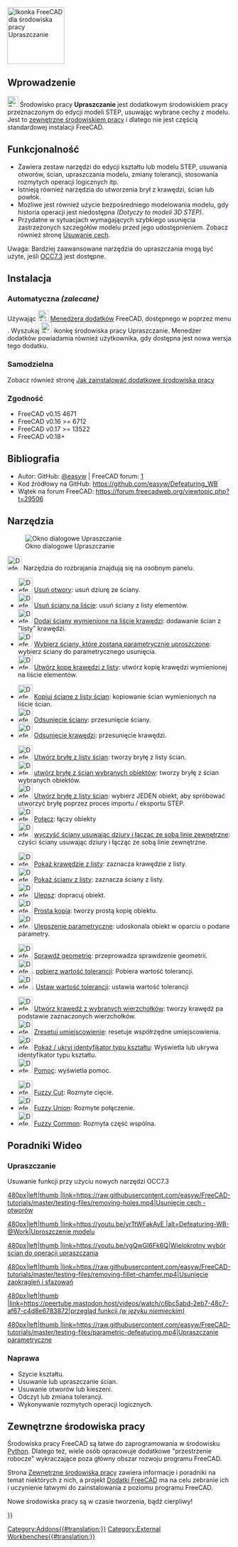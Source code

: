 <languages/>
[[Image:Defeaturing_workbench_icon.svg|thumb|128px|Ikonka FreeCAD dla środowiska pracy Upraszczanie]]

<span id="Introduction"></span>
==Wprowadzenie==

{{TOCright}}

[[File:Defeaturing_workbench_icon.svg|24px]] Środowisko pracy '''Upraszczanie''' jest dodatkowym środowiskiem pracy przeznaczonym do edycji modeli STEP, usuwając wybrane cechy z modelu. Jest to [[External_workbenches/pl|zewnętrzne środowiskiem pracy]] i dlatego nie jest częścią standardowej instalacji FreeCAD.  

<span id="Features"></span>
==Funkcjonalność==

* Zawiera zestaw narzędzi do edycji kształtu lub modelu STEP, usuwania otworów, ścian, upraszczania modelu, zmiany tolerancji, stosowania rozmytych operacji logicznych itp.
* Istnieją również narzędzia do utworzenia brył z krawędzi, ścian lub powłok. 
* Możliwe jest również użycie bezpośredniego modelowania modelu, gdy historia operacji jest niedostępna ''(Dotyczy to modeli 3D STEP)''.
* Przydatne w sytuacjach wymagających szybkiego usunięcia zastrzeżonych szczegółów modelu przed jego udostępnieniem. Zobacz również stronę [[Defeaturing/pl|Usuwanie cech]].

Uwaga: Bardziej zaawansowane narzędzia do upraszczania mogą być użyte, jeśli [[OpenCASCADE/pl|OCC7.3]] jest dostępne.

<span id="Installation"></span>
==Instalacja==

<span id="Automatic_(recommended)"></span>
===Automatyczna ''(zalecane)''===

Używając [[Image:AddonManager.svg|24px]] [[Std_AddonMgr/pl|Menedżera dodatków]] FreeCAD, dostępnego w {{VersionPlus/pl|0.17}} poprzez menu {{MenuCommand|Przybory → Menedżer dodatków}}. Wyszukaj [[File:Defeaturing_workbench_icon.svg|24px]] ikonkę środowiska pracy Upraszczanie. Menedżer dodatków powiadamia również użytkownika, gdy dostępna jest nowa wersja tego dodatku.

<span id="Manually"></span>
===Samodzielna===

Zobacz również stronę [[How_to_install_additional_workbenches/pl|Jak zainstalować dodatkowe środowiska pracy]]

<span id="Supports"></span>
===Zgodność===

* FreeCAD v0.15 4671  
* FreeCAD v0.16 >= 6712  
* FreeCAD v0.17 >= 13522
* FreeCAD v0.18+

<span id="References"></span>
==Bibliografia==

* Autor: GitHub: [https://github.com/easyw @easyw] | FreeCAD forum: [https://forum.freecadweb.org/viewtopic.php?f=9&t=29506]
* Kod źródłowy na GitHub: https://github.com/easyw/Defeaturing_WB
* Wątek na forum FreeCAD: https://forum.freecadweb.org/viewtopic.php?t=29506

<span id="Tools"></span>
==Narzędzia==

[[File:Defeaturing_WB.png|right|Okno dialogowe Upraszczanie]]

[[Image:Defeaturing_Tools.svg|32px]] Narzędzia do rozbrajania znajdują się na osobnym panelu.

* [[Image:DefeatWB_Tools_rmv_hole.png|32px]] [[DefeatWB_Tools_rmv_hole|Usuń otwory]]: usuń dziurę ze ściany.
* [[Image:DefeatWB_Tools_rmv_listed_Faces.png|32px]] [[DefeatWB_Tools_rmv_listed_Faces|Usuń ściany na liście]]: usuń ściany z listy elementów.
* [[Image:DefeatWB_Tools_add_Faces_listed_Edges.png|32px]] [[DefeatWB_Tools_add_Faces_listed_Edges|Dodaj ściany wymienione na liście krawędzi]]: dodawanie ścian z "listy" krawędzi.
* [[Image:DefeatWB_Tools_select_Faces_Param_Defeat.png|32px]] [[DefeatWB_Tools_select_Faces_Param_Defeat|Wybierz ściany, które zostaną parametrycznie uproszczone]]: wybierz ściany do parametrycznego usunięcia.
* [[Image:DefeatWB_Tools_create_copy_listed_edges.png|32px]] [[DefeatWB_Tools_create_copy_listed_edges|Utwórz kopę krawędzi z listy]]: utwórz kopię krawędzi wymienionej na liście elementów. 


* [[Image:DefeatWB_Tools_copy_Faces_listed_faces.png|32px]] [[DefeatWB_Tools_copy_Faces_listed_faces|Kopiuj ścianę z listy ścian]]: kopiowanie ścian wymienionych na liście ścian. 
* [[Image:DefeatWB_Tools_offset_face.png|32px]] [[DefeatWB_Tools_offset_face|Odsunięcie ściany]]: przesunięcie ściany.
* [[Image:DefeatWB_Tools_offset_edge.png|32px]] [[DefeatWB_Tools_offset_edge|Odsunięcie krawędzi]]: przesunięcie krawędzi. 


* [[Image:DefeatWB_Tools_make_solid_listed_faces.png|32px]] [[DefeatWB_Tools_make_solid_listed_faces|Utwórz bryłę z listy ścian]]: tworzy bryłę z listy ścian.
* [[Image:DefeatWB_Tools_make_solid_faces_selected_objects.png|32px]] [[DefeatWB_Tools_make_solid_faces_selected_objects|utwórz bryłę z ścian wybranych obiektów]]: tworzy bryłę z ścian wybranych obiektów.
* [[Image:DefeatWB_Tools_select_one_object_2_make_solid_step_proc.png|32px]] [[DefeatWB_Tools_select_one_object_2_make_solid_step_proc|Utwórz bryłę z listy ścian]]: wybierz JEDEN obiekt, aby spróbować utworzyć bryłę poprzez proces importu / eksportu STEP.
* [[Image:DefeatWB_Tools_Connect.png|32px]] [[DefeatWB_Tools_Connect|Połącz]]: łączy obiekty
* [[Image:DefeatWB_Tools_clean_face_rmv_holes.png|32px]] [[DefeatWB_Tools_clean_face_rmv_holes|wyczyść ściany usuwając dziury i łącząc ze sobą linie zewnętrzne]]: czyści ściany usuwając dziury i łącząc ze sobą linie zewnętrzne.


* [[Image:DefeatWB_Tools_show_listed_edges.png|32px]] [[DefeatWB_Tools_show_listed_edges|Pokaż krawędzie z listy]]: zaznacza krawędzie z listy.
* [[Image:DefeatWB_Tools_show_listed_faces.png|32px]] [[DefeatWB_Tools_show_listed_faces|Pokaż ściany z listy]]: zaznacza ściany z listy.
* [[Image:DefeatWB_Tools_refine.png|32px]] [[DefeatWB_Tools_refine|Ulepsz]]: dopracuj obiekt.
* [[Image:DefeatWB_Tools_simple_copy.png|32px]] [[DefeatWB_Tools_simple_copy|Prosta kopia]]: tworzy prostą kopię obiektu.
* [[Image:DefeatWB_Tools_parametric_refine.png|32px]] [[DefeatWB_Tools_parametric_refine|Ulepszenie parametryczne]]: udoskonala obiekt w oparciu o podane parametry.


* [[Image:DefeatWB_Tools_geometry_check.png|32px]] [[DefeatWB_Tools_geometry_check|Sprawdź geometrię]]: przeprowadza sprawdzenie geometrii.
* [[Image:DefeatWB_Tools_get_Tolerance_value.png|32px]]. [[DefeatWB_Tools_get_Tolerance_value|pobierz wartość tolerancji]]: Pobiera wartość tolerancji.
* [[Image:DefeatWB_Tools_set_Tolerance_value.png|32px]]. [[DefeatWB_Tools_set_Tolerance_value|Ustaw wartość tolerancji]]: ustawia wartość tolerancji


* [[Image:DefeatWB_Tools_make_edges_selected_vertexes.png|32px]] [[DefeatWB_Tools_make_edges_selected_vertexes|Utwórz krawędź z wybranych wierzchołków]]: tworzy krawędź pa podstawie zaznaczonych wierzchołków.
* [[Image:DefeatWB_Tools_reset_placement.png|32px]] [[DefeatWB_Tools_reset_placement|Zresetuj umiejscowienie]]: resetuje współrzędne umiejscowienia.
* [[Image:DefeatWB_Tools_show_hide_typeId_shape.png|32px]] [[DefeatWB_Tools_show_hide_typeId_shape|Pokaż / ukryj identyfikator typu kształtu]]: Wyświetla lub ukrywa identyfikator typu kształtu.
* [[Image:DefeatWB_Tools_help.png|32px]] [[DefeatWB_Tools_help|Pomoc]]: wyświetla pomoc.


* [[Image:DefeatWB_Tools_Fuzzy_Cut.png|32px]] [[DefeatWB_Tools_Fuzzy_Cut|Fuzzy Cut]]: Rozmyte cięcie.
* [[Image:DefeatWB_Tools_Fuzzy_Union.png|32px]] [[DefeatWB_Tools_Fuzzy_Union|Fuzzy Union]]: Rozmyte połączenie.
* [[Image:DefeatWB_Tools_Fuzzy_Common.png|32px]] [[DefeatWB_Tools_Fuzzy_Common|Fuzzy Common]]: Rozmyta część wspólna.

<span id="Video_Tutorials"></span>
==Poradniki Wideo==

===Upraszczanie===
Usuwanie funkcji przy użyciu nowych narzędzi OCC7.3

[[Image:Defeaturing-WB-@Work_v3.png|480px|left|thumb |link=https://raw.githubusercontent.com/easyw/FreeCAD-tutorials/master/testing-files/removing-holes.mp4|Usunięcie cech - otworów]]

[[Image:Defeaturing-WB-@Work_v1.png|480px|left|thumb |link=https://youtu.be/yrTtWFakAyE |alt=Defeaturing-WB-@Work|Uproszczenie modelu]]

[[Image:Defeaturing-WB-@Work_v2.png|480px|left|thumb |link=https://youtu.be/vgQwGI6Fk6Q|Wielokrotny wybór ścian do operacji upraszczania]]

[[Image:Defeaturing-WB-@Work_v4.png|480px|left|thumb |link=https://raw.githubusercontent.com/easyw/FreeCAD-tutorials/master/testing-files/removing-fillet-chamfer.mp4|Usunięcie zaokrągleń i sfazowań]]

[[Image:Defeaturing-WB-@Work_v5.png|480px|left|thumb |link=https://peertube.mastodon.host/videos/watch/c6bc5abd-2eb7-48c7-af67-c4d8e6783872|przegląd funkcji ''(w języku niemieckim)'']]

[[Image:Defeaturing-WB-@Work_v6.png|480px|left|thumb |link=https://raw.githubusercontent.com/easyw/FreeCAD-tutorials/master/testing-files/parametric-defeaturing.mp4|Upraszczanie parametryczne]]
{{clear}}

===Naprawa===
* Szycie kształtu.
* Usuwanie lub upraszczanie ścian.
* Usuwanie otworów lub kieszeni.
* Odczyt lub zmiana tolerancji.
* Wykonywanie rozmytych operacji logicznych.

<span id="External_workbenches"></span>
==Zewnętrzne środowiska pracy==

Środowiska pracy FreeCAD są łatwe do zaprogramowania w środowisku [[Python/pl|Python]]. Dlatego też, wiele osób opracowuje dodatkowe "przestrzenie robocze" wykraczające poza główny obszar rozwoju programu FreeCAD.

Strona [[External_workbenches/pl|Zewnętrzne środowiska pracy]] zawiera informacje i poradniki na temat niektórych z nich, a projekt [https://github.com/FreeCAD/FreeCAD-addons Dodatki FreeCAD] ma na celu zebranie ich i uczynienie łatwymi do zainstalowania z poziomu programu FreeCAD.

Nowe środowiska pracy są w czasie tworzenia, bądź cierpliwy!

{{Userdocnavi{{#translation:}}}}
[[Category:Addons{{#translation:}}]]
[[Category:External Workbenches{{#translation:}}]]
{{clear}}